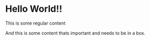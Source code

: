 
# Hello World!!

This is some  regular content

<Box>
And this is some content thats important and needs to be in a box.
</Box>
